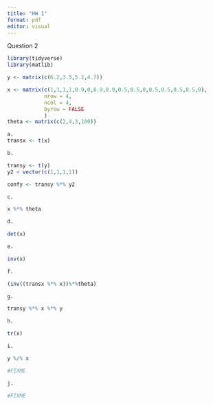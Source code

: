 ```yaml
---
title: "HW 1"
format: pdf
editor: visual
---
```


Question 2

```r

library(tidyverse)
library(matlib)

y <- matrix(c(6.2,3.5,5.2,4.7))

x <- matrix(c(1,1,1,1,0.9,0,0.9,0.9,0.5,0.5,0,0.5,0.5,0.5,0.5,0),
            nrow = 4,
            ncol = 4,
            byrow = FALSE
            )
theta <- matrix(c(2,4,3,100))

```

```r
a.
transx <- t(x)

b.

transy <- t(y)
y2 < vector(c(1,1,1,1))

confy <- transy %*% y2

c. 

x %*% theta

d. 

det(x)

e.

inv(x)

f. 

(inv((transx %*% x))%*%theta)

g. 

transy %*% x %*% y

h.

tr(x)

i. 

y %/% x

#FIXME

j.

#FIXME

```
